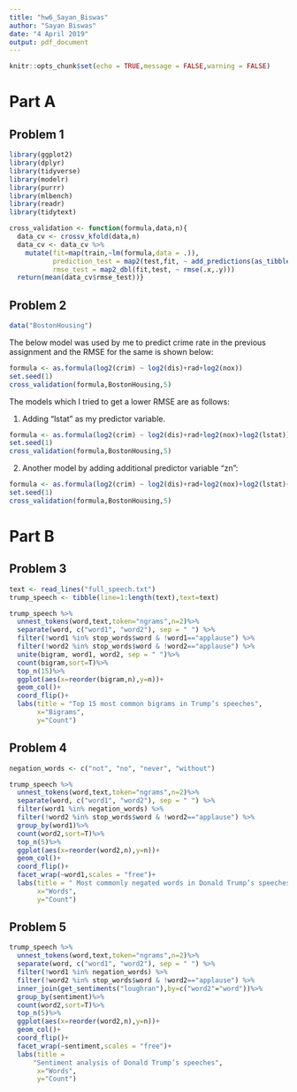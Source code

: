 ```yaml
---
title: "hw6_Sayan_Biswas"
author: "Sayan Biswas"
date: "4 April 2019"
output: pdf_document
---
```


```r
knitr::opts_chunk$set(echo = TRUE,message = FALSE,warning = FALSE)
```

# Part A

## Problem 1


```r
library(ggplot2)
library(dplyr)
library(tidyverse)
library(modelr)
library(purrr)
library(mlbench)
library(readr)
library(tidytext)
```


```r

cross_validation <- function(formula,data,n){
  data_cv <- crossv_kfold(data,n)
  data_cv <- data_cv %>%
    mutate(fit=map(train,~lm(formula,data = .)),
           prediction_test = map2(test,fit, ~ add_predictions(as_tibble(.x), .y)),
           rmse_test = map2_dbl(fit,test, ~ rmse(.x,.y)))
  return(mean(data_cv$rmse_test))}

```

\pagebreak 

## Problem 2

```r
data("BostonHousing")
```

The below model was used by me to predict crime rate in the previous assignment and the RMSE for the same is shown below:
```r
formula <- as.formula(log2(crim) ~ log2(dis)+rad+log2(nox))
set.seed(1)
cross_validation(formula,BostonHousing,5)
```

The models which I tried to get a lower RMSE are as follows:

1. Adding "lstat" as my predictor variable.
```r
formula <- as.formula(log2(crim) ~ log2(dis)+rad+log2(nox)+log2(lstat))
set.seed(1)
cross_validation(formula,BostonHousing,5)
```

2. Another model by adding additional predictor variable "zn":
```r

formula <- as.formula(log2(crim) ~ log2(dis)+rad+log2(nox)+log2(lstat)+zn)
set.seed(1)
cross_validation(formula,BostonHousing,5)

```

\pagebreak

# Part B

## Problem 3

```r
text <- read_lines("full_speech.txt")
trump_speech <- tibble(line=1:length(text),text=text)
```

```r

trump_speech %>%
  unnest_tokens(word,text,token="ngrams",n=2)%>%
  separate(word, c("word1", "word2"), sep = " ") %>%
  filter(!word1 %in% stop_words$word & !word1=="applause") %>%
  filter(!word2 %in% stop_words$word & !word2=="applause") %>%
  unite(bigram, word1, word2, sep = " ")%>%
  count(bigram,sort=T)%>%
  top_n(15)%>%
  ggplot(aes(x=reorder(bigram,n),y=n))+
  geom_col()+
  coord_flip()+
  labs(title = "Top 15 most common bigrams in Trump’s speeches",
       x="Bigrams",
       y="Count")

```

\pagebreak

## Problem 4

```r

negation_words <- c("not", "no", "never", "without")

trump_speech %>%
  unnest_tokens(word,text,token="ngrams",n=2)%>%
  separate(word, c("word1", "word2"), sep = " ") %>%
  filter(word1 %in% negation_words) %>%
  filter(!word2 %in% stop_words$word & !word2=="applause") %>%
  group_by(word1)%>%
  count(word2,sort=T)%>%
  top_n(5)%>%
  ggplot(aes(x=reorder(word2,n),y=n))+
  geom_col()+
  coord_flip()+
  facet_wrap(~word1,scales = "free")+
  labs(title = " Most commonly negated words in Donald Trump’s speeches",
       x="Words",
       y="Count")

```

\pagebreak

## Problem 5

```r

trump_speech %>%
  unnest_tokens(word,text,token="ngrams",n=2)%>%
  separate(word, c("word1", "word2"), sep = " ") %>%
  filter(!word1 %in% negation_words) %>%
  filter(!word2 %in% stop_words$word & !word2=="applause") %>%
  inner_join(get_sentiments("loughran"),by=c("word2"="word"))%>%
  group_by(sentiment)%>%
  count(word2,sort=T)%>%
  top_n(5)%>%
  ggplot(aes(x=reorder(word2,n),y=n))+
  geom_col()+
  coord_flip()+
  facet_wrap(~sentiment,scales = "free")+
  labs(title = 
      "Sentiment analysis of Donald Trump’s speeches",
       x="Words",
       y="Count")
```

